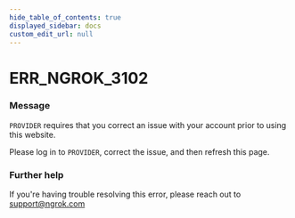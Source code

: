 ```yaml
---
hide_table_of_contents: true
displayed_sidebar: docs
custom_edit_url: null
---
```



# ERR_NGROK_3102

### Message

`PROVIDER` requires that you correct an issue with your account prior to using this website.

Please log in to `PROVIDER`, correct the issue, and then refresh this page.

### Further help

If you're having trouble resolving this error, please reach out to [support@ngrok.com](mailto:support@ngrok.com?subject=Help%20with%20ERR_NGROK_3102)

<ErrorDetails error="err_ngrok_3102" />
